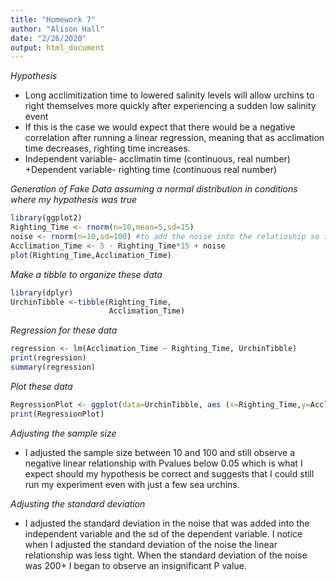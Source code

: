 ```yaml
---
title: "Homework 7"
author: "Alison Hall"
date: "2/26/2020"
output: html_document
---
```



*Hypothesis*

+ Long acclimitization time to lowered salinity levels will allow urchins to right themselves more quickly after experiencing a sudden low salinity event
+ If this is the case we would expect that there would be a negative correlation after running a linear regression, meaning that as acclimation time decreases, righting time increases. 
+ Independent variable- acclimatin time (continuous, real number)
+Dependent variable- righting time (continuous real number)

*Generation of Fake Data assuming a normal distribution in conditions where my hypothesis was true*

```r
library(ggplot2)
Righting_Time <- rnorm(n=10,mean=5,sd=15)
noise <- rnorm(n=10,sd=100) #to add the noise into the relatioship so it isnt exactly linear. Changing the sd makes the data more noisy. n has to be the same in both to ensure that x and y are the same length
Acclimation_Time <- 5 - Righting_Time*15 + noise
plot(Righting_Time,Acclimation_Time)
```

*Make a tibble to organize these data*
```r
library(dplyr)
UrchinTibble <-tibble(Righting_Time,
                      Acclimation_Time)
```

*Regression for these data*
```r
regression <- lm(Acclimation_Time ~ Righting_Time, UrchinTibble)
print(regression)
summary(regression)
```

*Plot these data* 
```r
RegressionPlot <- ggplot(data=UrchinTibble, aes (x=Righting_Time,y=Acclimation_Time))+geom_point()+stat_smooth(method = lm)
print(RegressionPlot)
```

*Adjusting the sample size*

+ I adjusted the sample size between 10 and 100 and still observe a negative linear relationship with Pvalues below 0.05 which is what I expect should my hypothesis be correct and suggests that I could still run my experiment even with just a few sea urchins. 

*Adjusting the standard deviation*

+ I adjusted the standard deviation in the noise that was added into the independent variable and the sd of the dependent variable. I notice when I adjusted the standard deviation of the noise the linear relationship was less tight. When the standard deviation of the noise was 200+ I began to observe an insignificant P value. 






